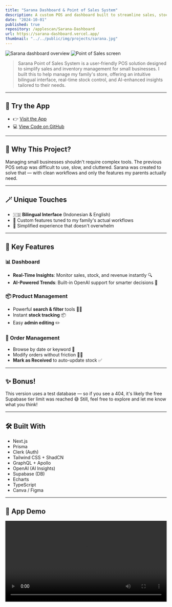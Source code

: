 ```yaml
---
title: "Sarana Dashboard & Point of Sales System"
description: A custom POS and dashboard built to streamline sales, stock, and order management for my family's shop in Indonesia. Sarana is designed with simplicity, bilingual support, and real-time insights.
date: "2024-10-01"
published: true
repository: /applescan/Sarana-Dashboard
url: https://sarana-dashboard.vercel.app/
thumbnail: "../../public/img/projects/sarana.jpg"
---
```


![Sarana dashboard overview](/img/sarana/1.webp)
![Point of Sales screen](/img/sarana/2.webp)

> Sarana Point of Sales System is a user-friendly POS solution designed to simplify sales and inventory management for small businesses.
> I built this to help manage my family's store, offering an intuitive bilingual interface, real-time stock control, and AI-enhanced insights tailored to their needs.

---

## 🚀 Try the App

- 👉 [Visit the App](https://sarana-dashboard.vercel.app/)
- 💻 [View Code on GitHub](https://github.com/applescan/Sarana-Dashboard)

---

## 🧠 Why This Project?

Managing small businesses shouldn't require complex tools.
The previous POS setup was difficult to use, slow, and cluttered. Sarana was created to solve that — with clean workflows and only the features my parents actually need.

---

## 🪄 Unique Touches

- 🇮🇩 **Bilingual Interface** (Indonesian & English)
- 🎯 Custom features tuned to my family's actual workflows
- 🔄 Simplified experience that doesn't overwhelm

---

## 🔐 Key Features

### 📊 Dashboard

- **Real-Time Insights**: Monitor sales, stock, and revenue instantly 🔍
- **AI-Powered Trends**: Built-in OpenAI support for smarter decisions 🤖

### 📦 Product Management

- Powerful **search & filter** tools 🕵️‍♂️
- Instant **stock tracking** 📦
- Easy **admin editing** ✏️

### 📃 Order Management

- Browse by date or keyword 📅
- Modify orders without friction 🧑‍💼
- **Mark as Received** to auto-update stock ✅

---

## ✨ Bonus!

This version uses a test database — so if you see a 404, it's likely the free Supabase tier limit was reached 😅
Still, feel free to explore and let me know what you think!

---

## 🛠 Built With

- Next.js
- Prisma
- Clerk (Auth)
- Tailwind CSS + ShadCN
- GraphQL + Apollo
- OpenAI (AI Insights)
- Supabase (DB)
- Echarts
- TypeScript
- Canva / Figma

---

## 🎥 App Demo

<video controls width="100%" preload="auto">
  <source
    src="/img/sarana/sarana.mp4"
    type="video/mp4"
    poster="/img/sarana/1.webp"
  />
  Your browser does not support the video tag.
</video>
